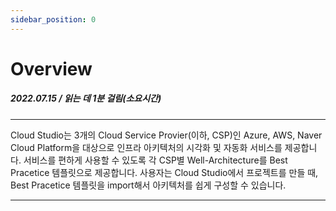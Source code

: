 ```yaml
---
sidebar_position: 0
---
```


# Overview
##### 2022.07.15 / 읽는 데 1분 걸림(소요시간)

*****
Cloud Studio는 3개의 Cloud Service Provier(이하, CSP)인 Azure, AWS, Naver Cloud Platform을 대상으로 인프라 아키텍처의 시각화 및 자동화 서비스를 제공합니다. 
서비스를 편하게 사용할 수 있도록 각 CSP별 Well-Architecture를 Best Pracetice 템플릿으로 제공합니다.
사용자는 Cloud Studio에서 프로젝트를 만들 때, Best Pracetice 템플릿을 import해서 아키텍처를 쉽게 구성할 수 있습니다.

*****